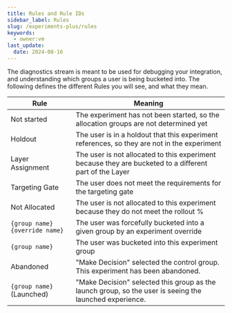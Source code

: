 ```yaml
---
title: Rules and Rule IDs
sidebar_label: Rules
slug: /experiments-plus/rules
keywords:
  - owner:vm
last_update:
  date: 2024-08-16
---
```


The diagnostics stream is meant to be used for debugging your integration, and understanding which groups a user is being bucketed into.  The following defines the different Rules you will see, and what they mean.


| **Rule**                      | **Meaning**                                                                                             |
|-------------------------------|---------------------------------------------------------------------------------------------------------|
| Not started                   | The experiment has not been started, so the allocation groups are not determined yet                    |
| Holdout                       | The user is in a holdout that this experiment references, so they are not in the experiment             |
| Layer Assignment              | The user is not allocated to this experiment because they are bucketed to a different part of the Layer |
| Targeting Gate                | The user does not meet the requirements for the targeting gate                                          |
| Not Allocated                 | The user is not allocated to this experiment because they do not meet the rollout %                     |
| `{group name}{override name}`   | The user was forcefully bucketed into a given group by an experiment override                           |
| `{group name}`                  | The user was bucketed into this experiment group                                                        |
| Abandoned                     | "Make Decision" selected the control group. This experiment has been abandoned.                        |
| `{group name}` (Launched)       | "Make Decision" selected this group as the launch group, so the user is seeing the launched experience. |
